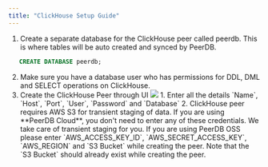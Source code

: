 ```yaml
---
title: "ClickHouse Setup Guide"
---
```


1. Create a separate database for the ClickHouse peer called peerdb. This is where tables will be auto created and synced by PeerDB.
```sql
   CREATE DATABASE peerdb;
```
2. Make sure you have a database user who has permissions for DDL, DML and SELECT operations on ClickHouse.
3. Create the ClickHouse Peer through UI
    <Frame caption="Choose PostgreSQL Peer">
    <img src="/images/setup/clickhouse/create_mirror.png" />
    </Frame>
    1. Enter all the details `Name`, `Host`, `Port`, `User`, `Password` and `Database`
    2. ClickHouse peer requires AWS S3 for transient staging of data.
    <Warning>
    If you are using **PeerDB Cloud**, you don't need to enter any of these credentials. We take care of transient staging for you.
    </Warning>
    If you are using PeerDB OSS please enter `AWS_ACCESS_KEY_ID`, `AWS_SECRET_ACCESS_KEY`, `AWS_REGION` and `S3 Bucket` while creating the peer.  Note that the `S3 Bucket` should already exist while creating the peer. 

   
    